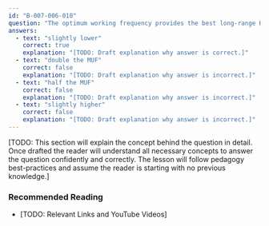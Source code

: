 ```yaml
---
id: "B-007-006-010"
question: "The optimum working frequency provides the best long-range HF communication. Compared with the maximum usable frequency (MUF), it is usually:"
answers:
  - text: "slightly lower"
    correct: true
    explanation: "[TODO: Draft explanation why answer is correct.]"
  - text: "double the MUF"
    correct: false
    explanation: "[TODO: Draft explanation why answer is incorrect.]"
  - text: "half the MUF"
    correct: false
    explanation: "[TODO: Draft explanation why answer is incorrect.]"
  - text: "slightly higher"
    correct: false
    explanation: "[TODO: Draft explanation why answer is incorrect.]"
---
```


[TODO: This section will explain the concept behind the question in detail. Once drafted the reader will understand all necessary concepts to answer the question confidently and correctly. The lesson will follow pedagogy best-practices and assume the reader is starting with no previous knowledge.]

### Recommended Reading

- [TODO: Relevant Links and YouTube Videos]
